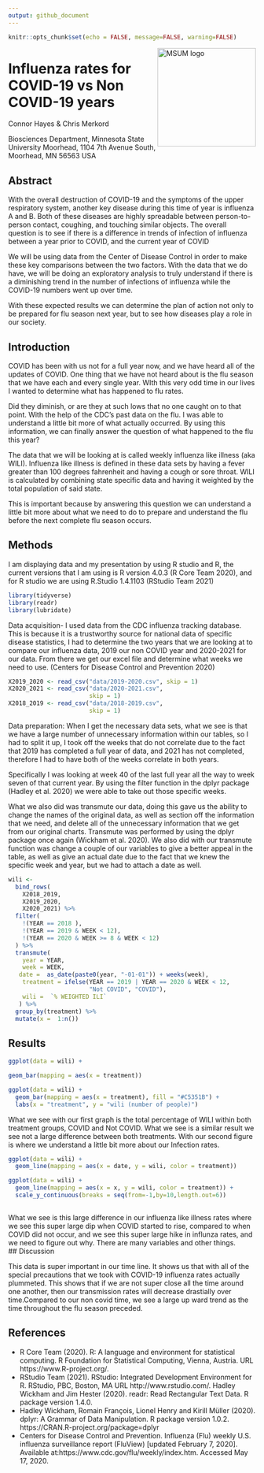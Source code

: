 ```yaml
---
output: github_document
---
```


```r
knitr::opts_chunk$set(echo = FALSE, message=FALSE, warning=FALSE)
```

<img src="https://www2.mnstate.edu/uploadedImages/Content/Marketing/logos/MSUM_Signature_Vert_Color.jpg" alt="MSUM logo" width="200" style="float:right"/>

# Influenza rates for COVID-19 vs Non COVID-19 years

Connor Hayes &
Chris Merkord 

Biosciences Department, Minnesota State University Moorhead, 1104 7th Avenue South, Moorhead, MN 56563 USA

## Abstract

With the overall destruction of COVID-19 and the symptoms of the upper respiratory system, another key disease during this time of year is influenza A and B. Both of these diseases are highly spreadable between person-to-person contact, coughing, and touching similar objects. The overall question is to see if there is a difference in trends of infection of influenza between a year prior to COVID, and the current year of COVID

We will be using data from the Center of Disease Control in order to make these key comparisons between the two factors. With the data that we do have, we will be doing an exploratory analysis to truly understand if there is a diminishing trend in the number of infections of influenza while the COVID-19 numbers went up over time.

With these expected results we can determine the plan of action not only to be prepared for flu season next year, but to see how diseases play a role in our society.

## Introduction

COVID has been with us not for a full year now, and we have heard all of the updates of COVID. One thing that we have not heard about is the flu season that we have each and every single year. WIth this very odd time in our lives I wanted to determine what has happened to flu rates.

Did they diminish, or are they at such lows that no one caught on to that point. With the help of the CDC's past data on the flu. I was able to understand a little bit more of what actually occurred. By using this information, we can finally answer the question of what happened to the flu this year?

The data that we will be looking at is called weekly influenza like illness (aka WILI). Influenza like illness is defined in these data sets by having  a fever greater than 100 degrees fahrenheit and having a cough or sore throat. WILI is calculated by combining state specific data and having it weighted by the total population of said state.

This is important because by answering this question we can understand a little bit more about what we need to do to prepare and understand the flu before the next complete flu season occurs.

## Methods

I am displaying data and my presentation by using R studio and R, the current versions that I am using is R version 4.0.3 (R Core Team 2020), and for R studio we are using R.Studio 1.4.1103 (RStudio Team 2021)

```r
library(tidyverse)
library(readr)
library(lubridate)
```

Data acquisition- I used data from the CDC influenza tracking database. This is because it is a trustworthy source for national data of specific disease statistics, I had to determine the two years that we are looking at to compare our influenza data, 2019 our non COVID year and 2020-2021 for our data. From there we get our excel file and determine what weeks we need to use. (Centers for Disease Control and Prevention 2020)

```r
X2019_2020 <- read_csv("data/2019-2020.csv", skip = 1)
X2020_2021 <- read_csv("data/2020-2021.csv", 
                       skip = 1)
X2018_2019 <- read_csv("data/2018-2019.csv", 
                       skip = 1)

```

Data preparation: When I get the necessary data sets, what we see is that we have a large number of unnecessary information within our tables, so I had to split it up, I took off the weeks that do not correlate due to the fact that 2019 has completed a full year of data, and 2021 has not completed, therefore I had to have both of the weeks correlate in both years.

Specifically I was looking at week 40 of the last full year all the way to week seven of that current year. By using the filter function in the dplyr package (Hadley et al. 2020) we were able to take out those specific weeks.

What we also did was transmute our data, doing this gave us the ability to change the names of the original data, as well as section off the information that we need, and delete all of the unnecessary information that we get from our original charts. Transmute was performed by using the dplyr package once again (Wickham et al. 2020). We also did with our transmute function was change a couple of our variables to give a better appeal in the table, as well as give an actual date due to the fact that we knew the specific week and year, but we had to attach a date as well.
             
```r
wili <- 
  bind_rows(
    X2018_2019, 
    X2019_2020, 
    X2020_2021) %>% 
  filter(
    !(YEAR == 2018 ), 
    !(YEAR == 2019 & WEEK < 12),
    !(YEAR == 2020 & WEEK >= 8 & WEEK < 12)
  ) %>% 
  transmute(
    year = YEAR,
    week = WEEK,
   date =  as_date(paste0(year, "-01-01")) + weeks(week),
    treatment = ifelse(YEAR == 2019 | YEAR == 2020 & WEEK < 12, 
                       "Not COVID", "COVID"),
    wili =  `% WEIGHTED ILI`
   ) %>%
  group_by(treatment) %>% 
  mutate(x =  1:n())

```

## Results


```r
ggplot(data = wili) +

geom_bar(mapping = aes(x = treatment))

ggplot(data = wili) +
  geom_bar(mapping = aes(x = treatment), fill = "#C5351B") +
  labs(x = "treatment", y = "wili (number of people)")
```

What we see with our first graph is the total percentage of WILI within both treatment groups, COVID and Not COVID. What we see is a similar result we see not a large difference between both treatments. With our second figure is where we understand a little bit more about our Infection rates.

```r
ggplot(data = wili) +
  geom_line(mapping = aes(x = date, y = wili, color = treatment))

ggplot(data = wili) +
  geom_line(mapping = aes(x = x, y = wili, color = treatment)) +
  scale_y_continuous(breaks = seq(from=-1,by=10,length.out=6))
                     
```

What we see is this large difference in our influenza like illness rates where we see this super large dip when COVID started to rise, compared to when COVID did not occur, and we see this super large hike in influnza rates, and we need to figure out why. There are many variables and other things.        
## Discussion

This data is super important in our time line. It shows us that with all of the special precautions that we took with COVID-19 influenza rates actually plummeted. This shows that if we are not super close all the time around one another, then our transmission rates will decrease drastially over time.Compared to our non covid time, we see a large up ward trend as the time throughout the flu season preceded. 

## References

-   R Core Team (2020). R: A language and environment for statistical computing. R Foundation for Statistical Computing, Vienna, Austria. URL https://www.R-project.org/.
-   RStudio Team (2021). RStudio: Integrated Development Environment for R. RStudio, PBC, Boston, MA URL http://www.rstudio.com/.
Hadley Wickham and Jim Hester (2020). readr: Read Rectangular Text Data. R package version 1.4.0.
-   Hadley Wickham, Romain François, Lionel Henry and Kirill Müller (2020). dplyr: A Grammar of Data Manipulation. R package version 1.0.2. https://CRAN.R-project.org/package=dplyr
-   Centers for Disease Control and Prevention. Influenza (Flu) weekly U.S. influenza surveillance report (FluView) [updated February 7, 2020]. Available at:https://www.cdc.gov/flu/weekly/index.htm. Accessed May 17, 2020.